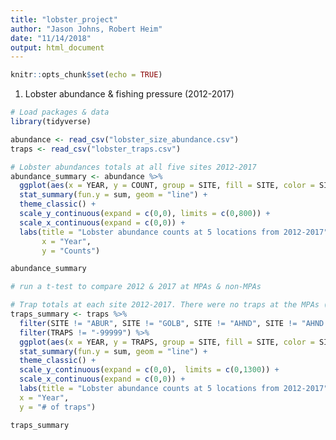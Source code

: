 ```yaml
---
title: "lobster_project"
author: "Jason Johns, Robert Heim"
date: "11/14/2018"
output: html_document
---
```


```r
knitr::opts_chunk$set(echo = TRUE)
```

1. Lobster abundance & fishing pressure (2012-2017)

```r
# Load packages & data
library(tidyverse)

abundance <- read_csv("lobster_size_abundance.csv")
traps <- read_csv("lobster_traps.csv")

```

```r
# Lobster abundances totals at all five sites 2012-2017
abundance_summary <- abundance %>% 
  ggplot(aes(x = YEAR, y = COUNT, group = SITE, fill = SITE, color = SITE)) +
  stat_summary(fun.y = sum, geom = "line") +
  theme_classic() +
  scale_y_continuous(expand = c(0,0), limits = c(0,800)) +
  scale_x_continuous(expand = c(0,0)) +
  labs(title = "Lobster abundance counts at 5 locations from 2012-2017",
       x = "Year",
       y = "Counts")

abundance_summary

# run a t-test to compare 2012 & 2017 at MPAs & non-MPAs
```


```r
# Trap totals at each site 2012-2017. There were no traps at the MPAs (IVEE & NAPL)
traps_summary <- traps %>% 
  filter(SITE != "ABUR", SITE != "GOLB", SITE != "AHND", SITE != "AHND to AQUE", SITE != "IVEE", SITE != "NAPL") %>% 
  filter(TRAPS != "-99999") %>% 
  ggplot(aes(x = YEAR, y = TRAPS, group = SITE, fill = SITE, color = SITE)) +
  stat_summary(fun.y = sum, geom = "line") +
  theme_classic() +
  scale_y_continuous(expand = c(0,0),  limits = c(0,1300)) +
  scale_x_continuous(expand = c(0,0)) +
  labs(title = "Lobster abundance counts at 5 locations from 2012-2017",
  x = "Year",
  y = "# of traps")

traps_summary

```

